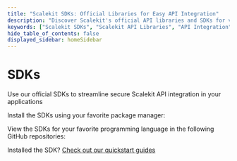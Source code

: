 ```yaml
---
title: "Scalekit SDKs: Official Libraries for Easy API Integration"
description: "Discover Scalekit's official API libraries and SDKs for various programming languages. Simplify your integration with Scalekit APIs and implement secure authentication effortlessly."
keywords: ["Scalekit SDKs", "Scalekit API Libraries", "API Integration", "Authentication", "Programming Languages", "Secure Integration", "Easy Implementation"]
hide_table_of_contents: false
displayed_sidebar: homeSidebar
---
```



# SDKs

<Subtitle>
Use our official SDKs to streamline secure Scalekit API integration in your applications
</Subtitle>

Install the SDKs using your favorite package manager:

<InstallSDK />



View the SDKs for your favorite programming language in the following GitHub repositories:

<SDKList />

Installed the SDK? [Check out our quickstart guides](/)
